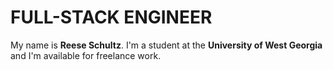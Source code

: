 # FULL-STACK ENGINEER

My name is **Reese Schultz**. I'm a student at the **University of West Georgia** and I'm available for freelance work.
